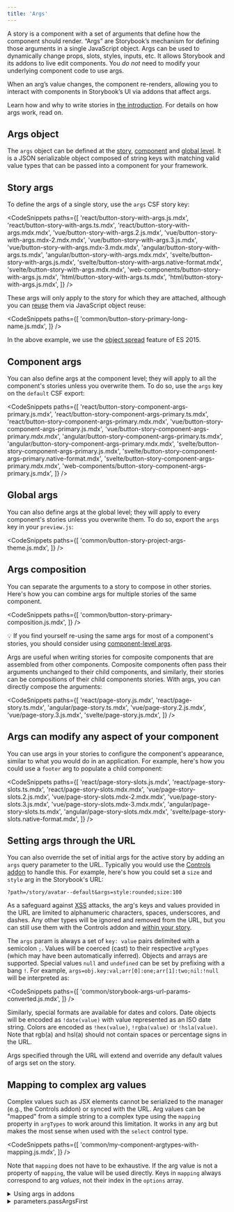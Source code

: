 ```yaml
---
title: 'Args'
---
```


<YouTubeCallout id="0gOfS6K0x0E" title="Build better UIs with Storybook Args" />

A story is a component with a set of arguments that define how the component should render. “Args” are Storybook’s mechanism for defining those arguments in a single JavaScript object. Args can be used to dynamically change props, slots, styles, inputs, etc. It allows Storybook and its addons to live edit components. You _do not_ need to modify your underlying component code to use args.

When an arg’s value changes, the component re-renders, allowing you to interact with components in Storybook’s UI via addons that affect args.

Learn how and why to write stories in [the introduction](./introduction.md#using-args). For details on how args work, read on.

## Args object

The `args` object can be defined at the [story](#story-args), [component](#component-args) and [global level](#global-args). It is a JSON serializable object composed of string keys with matching valid value types that can be passed into a component for your framework.

## Story args

To define the args of a single story, use the `args` CSF story key:

<!-- prettier-ignore-start -->

<CodeSnippets
  paths={[
    'react/button-story-with-args.js.mdx',
    'react/button-story-with-args.ts.mdx',
    'react/button-story-with-args.mdx.mdx',
    'vue/button-story-with-args.2.js.mdx',
    'vue/button-story-with-args.mdx-2.mdx.mdx',
    'vue/button-story-with-args.3.js.mdx',
    'vue/button-story-with-args.mdx-3.mdx.mdx',
    'angular/button-story-with-args.ts.mdx',
    'angular/button-story-with-args.mdx.mdx',
    'svelte/button-story-with-args.js.mdx',
    'svelte/button-story-with-args.native-format.mdx',
    'svelte/button-story-with-args.mdx.mdx',
    'web-components/button-story-with-args.js.mdx',
    'html/button-story-with-args.ts.mdx',
    'html/button-story-with-args.js.mdx',
  ]}
/>

<!-- prettier-ignore-end -->

These args will only apply to the story for which they are attached, although you can [reuse](./build-pages-with-storybook.md#args-composition-for-presentational-screens) them via JavaScript object reuse:

<!-- prettier-ignore-start -->

<CodeSnippets
  paths={[
    'common/button-story-primary-long-name.js.mdx',
  ]}
/>

<!-- prettier-ignore-end -->

In the above example, we use the [object spread](https://developer.mozilla.org/en-US/docs/Web/JavaScript/Reference/Operators/Spread_syntax) feature of ES 2015.

## Component args

You can also define args at the component level; they will apply to all the component's stories unless you overwrite them. To do so, use the `args` key on the `default` CSF export:

<!-- prettier-ignore-start -->

<CodeSnippets
  paths={[
    'react/button-story-component-args-primary.js.mdx',
    'react/button-story-component-args-primary.ts.mdx',
    'react/button-story-component-args-primary.mdx.mdx',
    'vue/button-story-component-args-primary.js.mdx',
    'vue/button-story-component-args-primary.mdx.mdx',
    'angular/button-story-component-args-primary.ts.mdx',
    'angular/button-story-component-args-primary.mdx.mdx',
    'svelte/button-story-component-args-primary.js.mdx',
    'svelte/button-story-component-args-primary.native-format.mdx',
    'svelte/button-story-component-args-primary.mdx.mdx',
    'web-components/button-story-component-args-primary.js.mdx',
  ]}
/>

<!-- prettier-ignore-end -->

## Global args

You can also define args at the global level; they will apply to every component's stories unless you overwrite them. To do so, export the `args` key in your `preview.js`:

<!-- prettier-ignore-start -->

<CodeSnippets
  paths={[
    'common/button-story-project-args-theme.js.mdx',
  ]}
/>

<!-- prettier-ignore-end -->

## Args composition

You can separate the arguments to a story to compose in other stories. Here's how you can combine args for multiple stories of the same component.

<!-- prettier-ignore-start -->

<CodeSnippets
  paths={[
    'common/button-story-primary-composition.js.mdx',
  ]}
/>

<!-- prettier-ignore-end -->

<div class="aside">

💡 If you find yourself re-using the same args for most of a component's stories, you should consider using [component-level args](#component-args).

</div>

Args are useful when writing stories for composite components that are assembled from other components. Composite components often pass their arguments unchanged to their child components, and similarly, their stories can be compositions of their child components stories. With args, you can directly compose the arguments:

<!-- prettier-ignore-start -->

<CodeSnippets
  paths={[
    'react/page-story.js.mdx',
    'react/page-story.ts.mdx',
    'angular/page-story.ts.mdx',
    'vue/page-story.2.js.mdx',
    'vue/page-story.3.js.mdx',
    'svelte/page-story.js.mdx',
  ]}
/>

<!-- prettier-ignore-end -->

## Args can modify any aspect of your component

You can use args in your stories to configure the component's appearance, similar to what you would do in an application. For example, here's how you could use a `footer` arg to populate a child component:

<!-- prettier-ignore-start -->

<CodeSnippets
  paths={[
    'react/page-story-slots.js.mdx',
    'react/page-story-slots.ts.mdx',
    'react/page-story-slots.mdx.mdx',
    'vue/page-story-slots.2.js.mdx',
    'vue/page-story-slots.mdx-2.mdx.mdx',
    'vue/page-story-slots.3.js.mdx',
    'vue/page-story-slots.mdx-3.mdx.mdx',
    'angular/page-story-slots.ts.mdx',
    'angular/page-story-slots.mdx.mdx',
    'svelte/page-story-slots.native-format.mdx',
  ]}
/>

<!-- prettier-ignore-end -->

## Setting args through the URL

You can also override the set of initial args for the active story by adding an `args` query parameter to the URL. Typically you would use the [Controls addon](../essentials/controls.md) to handle this. For example, here's how you could set a `size` and `style` arg in the Storybook's URL:

```
?path=/story/avatar--default&args=style:rounded;size:100
```

As a safeguard against [XSS](https://owasp.org/www-community/attacks/xss/) attacks, the arg's keys and values provided in the URL are limited to alphanumeric characters, spaces, underscores, and dashes. Any other types will be ignored and removed from the URL, but you can still use them with the Controls addon and [within your story](#mapping-to-complex-arg-values).

The `args` param is always a set of `key: value` pairs delimited with a semicolon `;`. Values will be coerced (cast) to their respective `argTypes` (which may have been automatically inferred). Objects and arrays are supported. Special values `null` and `undefined` can be set by prefixing with a bang `!`. For example, `args=obj.key:val;arr[0]:one;arr[1]:two;nil:!null` will be interpreted as:

<!-- prettier-ignore-start -->

<CodeSnippets
  paths={[
   'common/storybook-args-url-params-converted.js.mdx',
  ]}
/>

<!-- prettier-ignore-end -->

Similarly, special formats are available for dates and colors. Date objects will be encoded as `!date(value)` with value represented as an ISO date string. Colors are encoded as `!hex(value)`, `!rgba(value)` or `!hsla(value)`. Note that rgb(a) and hsl(a) should not contain spaces or percentage signs in the URL.

Args specified through the URL will extend and override any default values of args set on the story.

## Mapping to complex arg values

Complex values such as JSX elements cannot be serialized to the manager (e.g., the Controls addon) or synced with the URL. Arg values can be "mapped" from a simple string to a complex type using the `mapping` property in `argTypes` to work around this limitation. It works in any arg but makes the most sense when used with the `select` control type.

<!-- prettier-ignore-start -->

<CodeSnippets
  paths={[
    'common/my-component-argtypes-with-mapping.js.mdx',
  ]}
/>

<!-- prettier-ignore-end -->

Note that `mapping` does not have to be exhaustive. If the arg value is not a property of `mapping`, the value will be used directly. Keys in `mapping` always correspond to arg _values_, not their index in the `options` array.

<details>
<summary>Using args in addons</summary>

If you are [writing an addon](../addons/writing-addons.md) that wants to read or update args, use the `useArgs` hook exported by `@storybook/api`:

<!-- prettier-ignore-start -->

<CodeSnippets
  paths={[
    'common/args-usage-with-addons.js.mdx'
  ]}
/>

<!-- prettier-ignore-end -->

</details>

<details>
<summary>parameters.passArgsFirst</summary>

In Storybook 6+, we pass the args as the first argument to the story function. The second argument is the “context”, which includes story parameters, globals, argTypes, and other information.

In Storybook 5 and before we passed the context as the first argument. If you’d like to revert to that functionality set the `parameters.passArgsFirst` parameter in [`.storybook/preview.js`](../configure/overview.md#configure-story-rendering):

<!-- prettier-ignore-start -->

<CodeSnippets
  paths={[
    'common/storybook-preview-parameters-old-format.js.mdx'
  ]}
/>

<!-- prettier-ignore-end -->

  <div class="aside">
  💡 Note that `args` is still available as a key in the context.
  </div>
</details>

